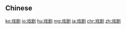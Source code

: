 {{also|戲劇}}
==Chinese==
{{zh-see|戲劇}}

[[ko:戏剧]]
[[io:戏剧]]
[[hu:戏剧]]
[[mg:戏剧]]
[[ja:戏剧]]
[[chr:戏剧]]
[[zh:戏剧]]